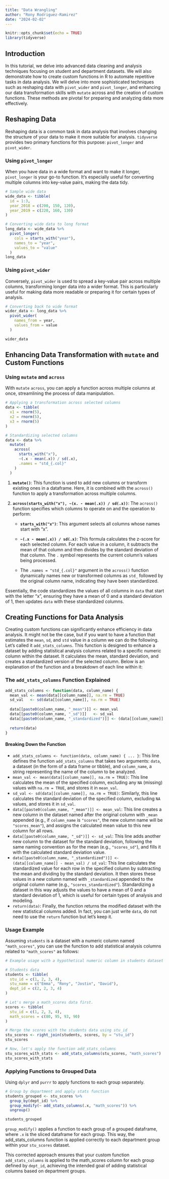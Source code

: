 ```yaml
---
title: "Data Wrangling"
author: "Rony Rodriguez-Ramirez"
date: "2024-02-02"
---
```


```r
knitr::opts_chunk$set(echo = TRUE)
library(tidyverse)
```


## Introduction

In this tutorial, we delve into advanced data cleaning and analysis techniques focusing on student and department datasets. We will also demonstrate how to create custom functions in R to automate repetitive tasks in data analysis. We will delve into more sophisticated techniques such as reshaping data with `pivot_wider` and `pivot_longer`, and enhancing our data transformation skills with `mutate` across and the creation of custom functions. These methods are pivotal for preparing and analyzing data more effectively.

## Reshaping Data

Reshaping data is a common task in data analysis that involves changing the structure of your data to make it more suitable for analysis. `tidyverse` provides two primary functions for this purpose: `pivot_longer` and `pivot_wider`.

### Using `pivot_longer`

When you have data in a wide format and want to make it longer, `pivot_longer` is your go-to function. It's especially useful for converting multiple columns into key-value pairs, making the data tidy.

```r
# Sample wide data
wide_data <- tibble(
  id = 1:3,
  year_2018 = c(200, 150, 120),
  year_2019 = c(220, 160, 130)
)

# Converting wide data to long format
long_data <- wide_data %>%
  pivot_longer(
    cols = starts_with("year"),
    names_to = "year",
    values_to = "value"
  )
long_data
```

### Using `pivot_wider`

Conversely, `pivot_wider` is used to spread a key-value pair across multiple columns, transforming longer data into a wider format. This is particularly useful for making data more readable or preparing it for certain types of analysis.

```r
# Converting back to wide format
wider_data <- long_data %>%
  pivot_wider(
    names_from = year,
    values_from = value
  )

wider_data
```

## Enhancing Data Transformation with `mutate` and Custom Functions

### Using `mutate` and `across`

With `mutate` `across`, you can apply a function across multiple columns at once, streamlining the process of data manipulation.

```r
# Applying a transformation across selected columns
data <- tibble(
  x1 = rnorm(5),
  x2 = rnorm(5),
  x3 = rnorm(5)
)

# Standardizing selected columns
data <- data %>%
  mutate(
    across(
      starts_with("x"), 
      ~(.x - mean(.x)) / sd(.x),
      .names = "std_{.col}"
    )
  )
```

1. **`mutate()`**: This function is used to add new columns or transform existing ones in a dataframe. Here, it is combined with the `across()` function to apply a transformation across multiple columns.
   
2. **`across(starts_with("x"), ~(x. - mean(.x)) / sd(.x))`**: The `across()` function specifies which columns to operate on and the operation to perform:
   
   - **`starts_with("x")`**: This argument selects all columns whose names start with "x".
   
   - **`~(.x - mean(.x)) / sd(.x)`**: This formula calculates the z-score for each selected column. For each value in a column, it subtracts the mean of that column and then divides by the standard deviation of that column. The `.` symbol represents the current column's values being processed.
   - The `.names = "std_{.col}"` argument in the `across()` function dynamically names new or transformed columns as `std_` followed by the original column name, indicating they have been standardized.
   
Essentially, the code standardizes the values of all columns in `data` that start with the letter "x", ensuring they have a mean of 0 and a standard deviation of 1, then updates `data` with these standardized columns. 


## Creating Functions for Data Analysis

Creating custom functions can significantly enhance efficiency in data analysis. It might not be the case, but if you want to have a function that estimates the `mean`, `sd`, and `std` value in a column we can do the following. Let's called it `add_stats_columns`. This function is designed to enhance a dataset by adding statistical analysis columns related to a specific numeric column within the dataset. It calculates the mean, standard deviation, and creates a standardized version of the selected column. Below is an explanation of the function and a breakdown of each line within it:

### The `add_stats_columns` Function Explained

```r
add_stats_columns <- function(data, column_name) {
  mean_val <- mean(data[[column_name]], na.rm = TRUE)
  sd_val   <- sd(data[[column_name]], na.rm = TRUE)
  
  data[[paste0(column_name, "_mean")]] <- mean_val
  data[[paste0(column_name, "_sd")]]   <- sd_val
  data[[paste0(column_name, "_standardized")]] <- (data[[column_name]] - mean_val) / sd_val
  
  return(data)
}
```

#### Breaking Down the Function

- `add_stats_columns <- function(data, column_name) { ... }`: This line defines the function `add_stats_columns` that takes two arguments: `data`, a dataset (in the form of a data frame or tibble), and `column_name`, a string representing the name of the column to be analyzed.
- `mean_val <- mean(data[[column_name]], na.rm = TRUE)`: This line calculates the mean of the specified column, excluding any `NA` (missing) values with `na.rm = TRUE`, and stores it in `mean_val`.
- `sd_val <- sd(data[[column_name]], na.rm = TRUE)`: Similarly, this line calculates the standard deviation of the specified column, excluding `NA` values, and stores it in `sd_val`.
- `data[[paste0(column_name, "_mean")]] <- mean_val`: This line creates a new column in the dataset named after the original column with `_mean` appended (e.g., if `column_name` is `"scores"`, the new column name will be `"scores_mean"`), and assigns the calculated mean value to this new column for all rows.
- `data[[paste0(column_name, "_sd")]] <- sd_val`: This line adds another new column to the dataset for the standard deviation, following the same naming convention as for the mean (e.g., `"scores_sd"`), and fills it with the calculated standard deviation value.
- `data[[paste0(column_name, "_standardized")]] <- (data[[column_name]] - mean_val) / sd_val`: This line calculates the standardized value for each row in the specified column by subtracting the mean and dividing by the standard deviation. It then stores these values in a new column named with `_standardized` appended to the original column name (e.g., `"scores_standardized"`). Standardizing a dataset in this way adjusts the values to have a mean of 0 and a standard deviation of 1, which is useful for certain types of analysis and modeling.
- `return(data)`: Finally, the function returns the modified dataset with the new statistical columns added. In fact, you can just write `data`, do not need to use the `return` function but let's keep it.

### Usage Example

Assuming `students` is a dataset with a numeric column named `"math_scores"`, you can use the function to add statistical analysis columns related to `"math_scores"` as follows:

```r
# Example usage with a hypothetical numeric column in students dataset

# Students data
students <- tibble(
  stu_id = c(1, 2, 3, 4),
  stu_name = c("Emma", "Rony", "Jostin", "David"),
  dept_id = c(2, 2, 3, 4)
)

# Let's merge a math_scores data first.
scores <- tibble(
  stu_id = c(1, 2, 3, 4),
  math_scores = c(80, 95, 93, 90)
)

# Merge the scores with the students data using stu_id 
stu_scores <- right_join(students, scores, by = "stu_id")
stu_scores

# Now, let's apply the function add_stats_columns
stu_scores_with_stats <- add_stats_columns(stu_scores, "math_scores")
stu_scores_with_stats
```

### Applying Functions to Grouped Data

Using `dplyr` and `purrr` to apply functions to each group separately.

```r
# Group by department and apply stats function
students_grouped <- stu_scores %>%
  group_by(dept_id) %>%
  group_modify(~ add_stats_columns(.x, "math_scores")) %>%
  ungroup()

students_grouped
```

`group_modify()` applies a function to each group of a grouped dataframe, where `.x` is the sliced dataframe for each group. This way, the add_stats_columns function is applied correctly to each department group within your `stu_scores` dataset.

This corrected approach ensures that your custom function `add_stats_columns` is applied to the math_scores column for each group defined by `dept_id`, achieving the intended goal of adding statistical columns based on department groups.
